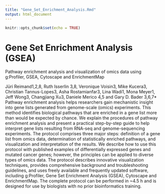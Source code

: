 ```yaml
---
title: "Gene_Set_Enrichment_Analysis.Rmd"
output: html_document
---
```


```r
knitr::opts_chunk$set(echo = TRUE)
```

# Gene Set Enrichment Analysis (GSEA)

Pathway enrichment analysis and visualization of omics data using g:Profiler, GSEA, Cytoscape and EnrichmentMap 

Jüri Reimand1,2,8, Ruth Isserlin 3,8, Veronique Voisin3, Mike Kucera3, Christian Tannus-Lopes3, Asha Rostamianfar3, Lina Wadi1, Mona Meyer1, Jeff Wong3, Changjiang Xu3, Daniele Merico 4,5 and Gary D. Bader 3,6,7* Pathway enrichment analysis helps researchers gain mechanistic insight into gene lists generated from genome-scale (omics) experiments. This method identifies biological pathways that are enriched in a gene list more than would be expected by chance. We explain the procedures of pathway enrichment analysis and present a practical step-by-step guide to help interpret gene lists resulting from RNA-seq and genome-sequencing experiments. The protocol comprises three major steps: definition of a gene list from omics data, determination of statistically enriched pathways, and visualization and interpretation of the results. We describe how to use this protocol with published examples of differentially expressed genes and mutated cancer genes; however, the principles can be applied to diverse types of omics data. The protocol describes innovative visualization techniques, provides comprehensive background and troubleshooting guidelines, and uses freely available and frequently updated software, including g:Profiler, Gene Set Enrichment Analysis (GSEA), Cytoscape and EnrichmentMap. The complete protocol can be performed in ~4.5 h and is designed for use by biologists with no prior bioinformatics training.
